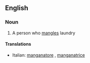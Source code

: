 ==English==
===Noun===
{{en-noun}}
# A person who [[mangle]]s laundry
====Translations====
*Italian: [[manganatore]] {{m}}, [[manganatrice]] {{f}}